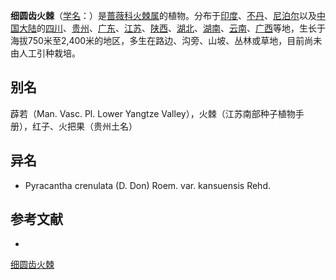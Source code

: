 {{Speciesbox
| name = 细圆齿火棘
| status = 
| status_system = 
| image = Pyracantha crenulata - JBM.jpg
| genus = Pyracantha
| species = crenulata
| authority = (D. Don) Roem.
* 细圆齿火棘 ''P. c.'' var. ''crenulata''
* [[细叶细圆齿火棘|细叶细圆齿火棘]] ''P. c.'' var. ''kansuensis''
}}

'''细圆齿火棘'''（[[学名|学名]]：{{lang|la|''Pyracantha crenulata''}}）是[[蔷薇科|蔷薇科]][[火棘属|火棘属]]的植物。分布于[[印度|印度]]、[[不丹|不丹]]、[[尼泊尔|尼泊尔]]以及[[中国大陆|中国大陆]]的[[四川|四川]]、[[贵州|贵州]]、[[广东|广东]]、[[江苏|江苏]]、[[陕西|陕西]]、[[湖北|湖北]]、[[湖南|湖南]]、[[云南|云南]]、[[广西|广西]]等地，生长于海拔750米至2,400米的地区，多生在路边、沟旁、山坡、丛林或草地，目前尚未由人工引种栽培。

== 别名 ==
薜若（Man. Vasc. Pl. Lower Yangtze Valley），火棘（江苏南部种子植物手册），红子、火把果（贵州土名）

== 异名 ==
* Pyracantha crenulata (D. Don) Roem. var. kansuensis Rehd.

== 参考文献 ==
<div class="references-small">
* {{cite web| url =http://www.bioinfo.cn/db05/KmzwSpecies.php?action=view&id=19219| title =细圆齿火棘（原变种）| work =《中国高等植物数据库全库》| publisher =中国科学院微生物研究所| author =昆明植物研究所| accessdate =2009-02-25| deadurl =yes| archiveurl =https://web.archive.org/web/20160305061905/http://www.bioinfo.cn/db05/KmzwSpecies.php?action=view&id=19219| archivedate =2016-03-05}}
</div>
{{Taxonbar|from=Q5240324}}

[[Category:火棘属|细圆齿火棘]]


{{植物小作品}}